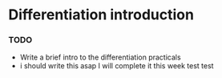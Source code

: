 # Differentiation introduction

### TODO

- Write a brief intro to the differentiation practicals
- i should write this asap I will complete it this week test test
